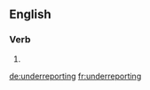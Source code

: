 ==English==

===Verb===
{{head|en|present participle}}

# {{present participle of|underreport|lang=en}}

[[de:underreporting]]
[[fr:underreporting]]